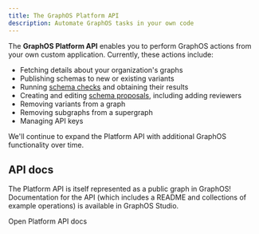 ```yaml
---
title: The GraphOS Platform API
description: Automate GraphOS tasks in your own code
---
```


The **GraphOS Platform API** enables you to perform GraphOS actions from your own custom application. Currently, these actions include:

- Fetching details about your organization's graphs
- Publishing schemas to new or existing variants
- Running [schema checks](./delivery/schema-checks/) and obtaining their results
- Creating and editing [schema proposals](./delivery/schema-proposals/), including adding reviewers
- Removing variants from a graph
- Removing subgraphs from a supergraph
- Managing API keys

We'll continue to expand the Platform API with additional GraphOS functionality over time.

## API docs

The Platform API is itself represented as a public graph in GraphOS! Documentation for the API (which includes a README and collections of example operations) is available in GraphOS Studio.

<p>
  <ButtonLink
    size="md"
    colorScheme="indigo"
    href="https://studio.apollographql.com/public/apollo-platform/home?variant=main"
  >
    Open Platform API docs
  </ButtonLink>
</p>
